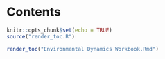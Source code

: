 # Contents {-}

```r
knitr::opts_chunk$set(echo = TRUE)
source("render_toc.R")
```

```r
render_toc("Environmental Dynamics Workbook.Rmd")
```